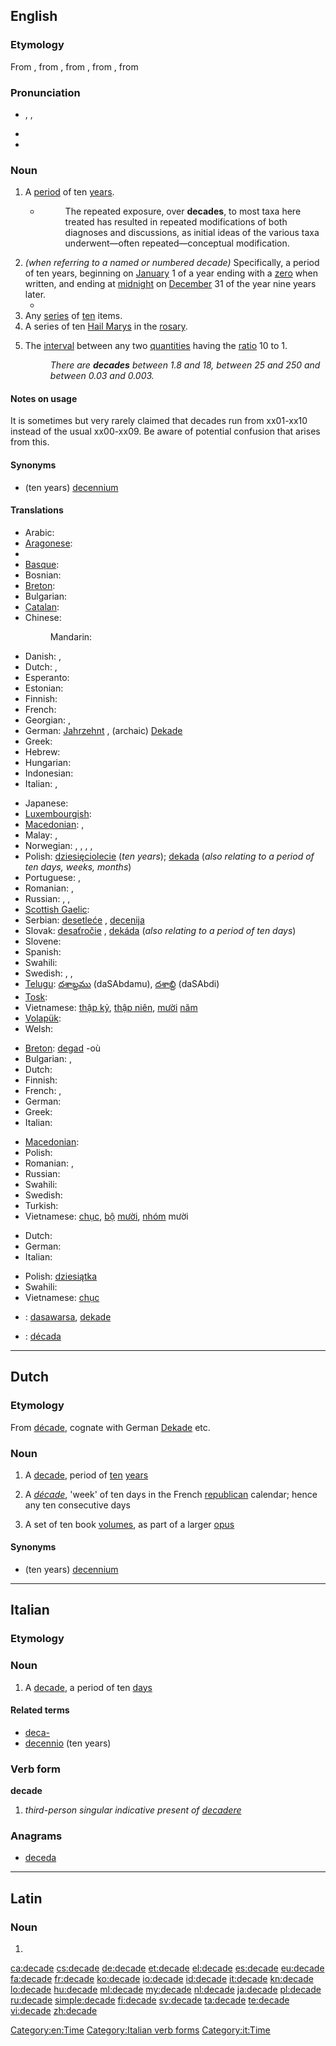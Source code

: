 {{also|décade}}
==English==

===Etymology===
From {{etyl|enm}}, from {{etyl|frm}} {{term|decade|lang=frm}}, from {{etyl|LL.}} {{term|decas||(set of) ten|lang=la}}, from {{etyl|grc}} {{term|δέκας|tr=dékas|lang=grc}}, from {{term|δέκα||ten|tr=déka|lang=grc}}

===Pronunciation===
* {{enPR|dəkād'|dĕk'ād}}, {{IPA|/dəˈkeɪd/|/ˈdɛkeɪd/}}, {{SAMPA|/d@"keId/|/"dEkeId/}}
* {{audio|en-us-decade.ogg|Audio (US)}}
* {{rhymes|eɪd}}

===Noun===
{{en-noun}}

# A [[period]] of ten [[year]]s.
#* {{RQ:Schuster Hepaticae V|viii}}
#*: The repeated exposure, over '''decades''', to most taxa here treated has resulted in repeated modifications of both diagnoses and discussions, as initial ideas of the various taxa underwent—often repeated—conceptual modification.
# ''(when referring to a named or numbered decade)'' Specifically, a period of ten years, beginning on [[January]] 1 of a year ending with a [[zero]] when written, and ending at [[midnight]] on [[December]] 31 of the year nine years later.
#* {{quote-magazine
|year=1979
|date=December
|title=Museums
|magazine=Texas Monthly
|volume=7
|issue=12
|page=22
|url=http://books.google.com/books?id=hywEAAAAMBAJ&pg=PA22&dq=%221920s%22+%2B%22roaring+twenties%22
|passage=Thru May: 1920s — The '''Decade''' That Roared. New exhibition portraying historical events and everyday life during the Roaring Twenties.}}
# Any [[series]] of [[ten]] items.
# A series of ten [[Hail Mary]]s in the [[rosary]]. <!--''(Does a "decade" in this sense include just the 10 Hail Marys, or also the Our Father and Glory Be?)''-->
# {{rare}} The [[interval]] between any two [[quantities]] having the [[ratio]] 10 to 1.
#: ''There are '''decades''' between 1.8 and 18, between 25 and 250 and between 0.03 and 0.003.''

==== Notes on usage ====
It is sometimes but very rarely claimed that decades run from xx01-xx10 instead of the usual xx00-xx09. Be aware of potential confusion that arises from this.

====Synonyms====
* (ten years) [[decennium]]

====Translations====
{{trans-top|a period of ten years}}
* Arabic: {{t|ar|عشر سنوات|tr=3áshar sanawaat|sc=Arab}}
* [[Aragonese]]: {{t+|an|dezenio|xs=Aragonese}}
* {{trreq|hy}}
* [[Basque]]: {{t|eu|hamarkada|xs=Basque}}
* Bosnian: {{t|bs|decenija}}
* [[Breton]]: {{t+|br|dekved|m}}
* Bulgarian: {{t|bg|десетилетие|n}}
* [[Catalan]]: {{t|ca|dècada}}
* Chinese:
*: Mandarin: {{t|zh|十年|tr=shí nián|sc=Hani}}
* Danish: {{t|da|årti}}, {{t|da|dekade}}
* Dutch: {{t-|nl|decade}}, {{t+|nl|decennium|n}}
* Esperanto: {{t-|eo|jardeko|xs=Esperanto}}
* Estonian: {{t|et|aastakümned}}
* Finnish: {{t+|fi|vuosikymmen}}
* French: {{t+|fr|décennie|f}}
* Georgian: {{t|ka|ათი წელი|tr=at'i celi|sc=Geor}}, {{t|ka|ათწლეული|tr=at'cleuli|sc=Geor}}
* German: [[Jahrzehnt]] {{n}}, (archaic) [[Dekade]] {{f}}
* Greek: {{t+|el|δεκαετία|f}}
* Hebrew: {{t|he|עשור|m|tr=asór}}
* Hungarian: {{t+|hu|évtized}}
* Indonesian: {{t+|id|dasawarsa|xs=Indonesian}}
* Italian: {{t+|it|decennio|m}}, {{t+|it|decade|f}}
{{trans-mid}}
* Japanese: {{t|ja|十年|tr=じゅうねん, jūnen|sc=Jpan}}
* [[Luxembourgish]]: {{t|lb|Joerzéngt|n}}
* [[Macedonian]]: {{t|mk|деценија|f|tr=decénija}},  {{t-|mk|декада|f|tr=dekáda}}
* Malay: {{t+|ms|dekad|xs=Malay}}, {{t|ms|dasawarsa}}
* Norwegian: {{t|no|tiår|n}}, {{t|no|årti|n}}, {{t|no|dekade|m}}, {{t|no|decennium|n}}, {{t|no|desennium|n}}
* Polish: [[dziesięciolecie]] {{n}} (''ten years''); [[dekada]] {{f}} (''also relating to a period of ten days, weeks, months'')
* Portuguese: {{t+|pt|década|f}},  {{t|pt|decênio|m}}
* Romanian: {{t|ro|deceniu|n}}, {{t|ro|decenii|n|p}}
* Russian: {{t+|ru|десятилетие|n|tr=desjatilétije}}, {{t|ru|десятилетка|f|tr=desjatilétka}}, {{t|ru|декада|f|tr=dekáda|sc=Cyrl}}
* [[Scottish Gaelic]]: {{t-|gd|deichead|m|xs=Scottish Gaelic}}
* Serbian: [[desetleće]] {{n}}, [[decenija]] {{f}}
* Slovak: [[desaťročie]] {{n}}, [[dekáda]] {{f}} (''also relating to a period of ten days'')
* Slovene: {{t+|sl|desetletje|n}}
* Spanish: {{t+|es|década|f}}
* Swahili: {{t+|sw|muungo|xs=Swahili}}
* Swedish: {{t-|sv|dekad|c}}, {{t|sv|årtionde|n}}, {{t+|sv|decennium|n}}
* [[Telugu]]: [[దశాబ్దము]] (daSAbdamu), [[దశాబ్ది]] (daSAbdi)
* [[Tosk]]: {{t-|als|Jahrzehnt|xs=Tosk}}
* Vietnamese: [[thập kỷ]], [[thập niên]], [[mười]] [[năm]]
* [[Volapük]]: {{t|vo|degyel}}
* Welsh: {{t|cy|degawd|m|xs=Welsh}}
{{trans-bottom}}

{{trans-top|a series of ten things}}
* [[Breton]]: [[degad]] {{m}} -où
* Bulgarian: {{t|bg|десятка|f}},  {{t-|bg|декада|f}}
* Dutch: {{t-|nl|tiental|n}}
* Finnish: {{t+|fi|dekadi}}
* French: {{t+|fr|dizaine}}, {{t+|fr|décade}}
* German: {{t+|de|Dekade|f}}
* Greek: {{t+|el|δεκάδα|f}}
* Italian: {{t-|it|decina|f}}
{{trans-mid}}
* [[Macedonian]]: {{t|mk|десетка|f|tr=désetka}}
* Polish: {{t+|pl|dziesiątka|f}}
* Romanian: {{t|ro|decadă|f}}, {{t|ro|decade|f|p}}
* Russian: {{t|ru|десяток|f|tr=desjátok|sc=Cyrl}}
* Swahili: {{t+|sw|muungo|xs=Swahili}}
* Swedish: {{t-|sv|dekad|c}}
* Turkish: {{t|tr|onlu}}
* Vietnamese: [[chục]], [[bộ]] [[mười]], [[nhóm]] mười
{{trans-bottom}}

{{trans-top|a series of ten Hail Marys in the rosary}}
* Dutch: {{t+|nl|tientje|n}}
* German: {{t+|de|Dekade|f}}
* Italian: {{t-|it|decina|f}}
{{trans-mid}}
* Polish: [[dziesiątka]] {{f}}
* Swahili: {{t+|sw|muungo|xs=Swahili}}
* Vietnamese: [[chục]]
{{trans-bottom}}

{{checktrans-top}}
* {{ttbc|id}}: [[dasawarsa]], [[dekade]]
{{trans-mid}}
* {{ttbc|es}}: [[década]] {{f}}
{{trans-bottom}}

[[Category:en:Time]]

----

==Dutch==

===Etymology===
From {{etyl|fr|nl}} [[décade]], cognate with German [[Dekade]] etc.

===Noun===
{{nl-noun|pl1=decades|pl2=decaden|dim=decadetje}}

# A [[#English|decade]], period of [[ten]] [[year]]s
# {{history|lang=nl}} A ''[[décade]]'', 'week' of ten days in the French [[republican]] calendar; hence any ten consecutive days
# A set of ten book [[volume]]s, as part of a larger [[opus]]

====Synonyms====
* (ten years) [[decennium]] {{n}}

----

==Italian==

===Etymology===
{{confix|deca|ade|lang=it}}

===Noun===
{{it-noun|decad|f|e|i}}

# A [[#English|decade]], a period of ten [[day]]s

====Related terms====
* [[deca-]]
* [[decennio]] (ten years)

===Verb form===
'''decade'''

# ''third-person singular indicative present of [[decadere]]''

===Anagrams===
* [[deceda#Italian|deceda]]

[[Category:Italian verb forms]]
[[Category:it:Time]]

----

==Latin==

===Noun===
{{la-noun-form|decāde}}

# {{inflection of|decas|decās|abl|s|lang=la}}

[[ca:decade]]
[[cs:decade]]
[[de:decade]]
[[et:decade]]
[[el:decade]]
[[es:decade]]
[[eu:decade]]
[[fa:decade]]
[[fr:decade]]
[[ko:decade]]
[[io:decade]]
[[id:decade]]
[[it:decade]]
[[kn:decade]]
[[lo:decade]]
[[hu:decade]]
[[ml:decade]]
[[my:decade]]
[[nl:decade]]
[[ja:decade]]
[[pl:decade]]
[[ru:decade]]
[[simple:decade]]
[[fi:decade]]
[[sv:decade]]
[[ta:decade]]
[[te:decade]]
[[vi:decade]]
[[zh:decade]]